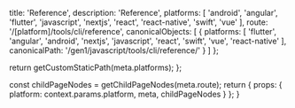 
  title: 'Reference',
  description: 'Reference',
  platforms: [
    'android',
    'angular',
    'flutter',
    'javascript',
    'nextjs',
    'react',
    'react-native',
    'swift',
    'vue'
  ],
  route: '/[platform]/tools/cli/reference',
  canonicalObjects: [
    {
      platforms: [
        'flutter',
        'angular',
        'android',
        'nextjs',
        'javascript',
        'react',
        'swift',
        'vue',
        'react-native'
      ],
      canonicalPath: '/gen1/javascript/tools/cli/reference/'
    }
  ]
};

  return getCustomStaticPath(meta.platforms);
};

  const childPageNodes = getChildPageNodes(meta.route);
  return {
    props: {
      platform: context.params.platform,
      meta,
      childPageNodes
    }
  };
}

<Overview childPageNodes={props.childPageNodes} />
